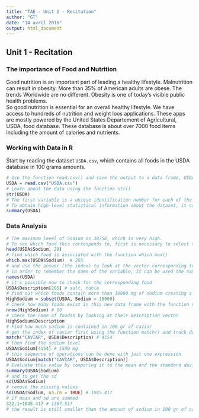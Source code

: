 ```yaml
---
title: "TAE - Unit 1 - Recitation"
author: "GT"
date: "14 avril 2016"
output: html_document
---
```


## Unit 1 - Recitation

### The importance of Food and Nutrition

Good nutrition is an important part of leading a healthy lifestyle. Malnutrition can result in obesity.
More than 35% of American adults are obese. The trends Worldwide are no different. Obesity is one of
today's visible public health problems.  
So good nutrition is essential for an overall healthy lifestyle. We have access to hundreds of nutrition and
weight loos applications. These apps are mostly powered by the United States Departement of Agricultural, USDA, 
food database. These database is about over 7000 food items including the amount of calories and nutrients.

### Working with Data in R

Start by reading the dataset `USDA.csv`, which contains all foods in the USDA database in 100 grams amounts.

```r
# Use the function read.csv() and save the output to a data frame, USDA
USDA = read.csv("USDA.csv")
# Learn about the data using the functino str()
str(USDA)
# The first variable is a unique identification number for each of the foods starting with 1001...
# To obtain high-level statistical information about the dataset, it can be used the summary() function
summary(USDA)
```

### Data Analysis

```r
# The maximum level of Sodium is 38758, which is very high.
# To see which food this correspends to, first is necessary to select the vector of data associated with the variable Sodium
head(USDA$Sodium, 20)
# find which food is associated with the function which.max()
which.max(USDA$Sodium)  # 265
# and use the answer (the index) to look at the vector corresponding to the text descriptor of the foods
# in order to remember the name of the variable, it can be used the names() function
names(USDA)
# it's possible now to check for the corresponding food
USDA$Description[265] # salt, table
# find out which foods contain more than 10000 mg of sodium creating a subset of the origina data frame
HighSodium = subset(USDA, Sodium > 10000)
# check how many foods exist in this new data frame with the function nrow()
nrow(HighSodium) # 10
# check the name of foodss by looking at their Description vector
HighSodium$Description
# Find how much sodium is contained in 100 gr of caviar
# get the index of caviar first using the function match() and track down the word 'caviar' in the text description
match("CAVIAR", USDA$Description) # 4154
# then find the sodium level
USDA$Sodium[4154] # 1500 mg
# this sequence of operations can be done with just one expression
USDA$Sodium[match("CAVIAR", USDA$Description)]
# Evaluate this value by comparing it to the mean and the standard deviation of the sodium levels
summary(USDA$Sodium)
# and to get the sd
sd(USDA$Sodium)
# remove the missing values
sd(USDA$Sodium, na.rm = TRUE) # 1045.417
# if mean and sd are summed
322.1+1045.417 # 1367.517
# the result is still smaller than the amount of sodium in 100 gr of caviar
```